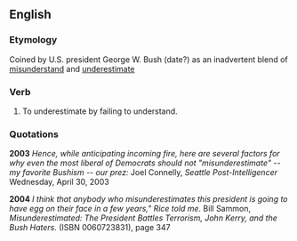 ==English==

===Etymology===

Coined by U.S. president George W. Bush (date?) as an inadvertent blend of [[misunderstand]] and [[underestimate]]

===Verb===
# To underestimate by failing to understand.

===Quotations===
'''2003''' ''Hence, while anticipating incoming fire, here are several factors for why even the most liberal of Democrats should not "misunderestimate" -- my favorite Bushism -- our prez:'' Joel Connelly, ''Seattle Post-Intelligencer'' Wednesday, April 30, 2003

'''2004''' ''I think that anybody who misunderestimates this president is going to have egg on their face in a few years," Rice told me.'' Bill Sammon, ''Misunderestimated: The President Battles Terrorism, John Kerry, and the Bush Haters.'' (ISBN 0060723831), page 347